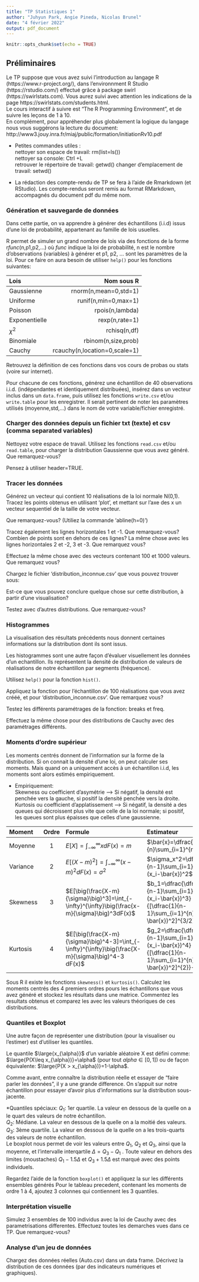 ```yaml
---
title: "TP Statistiques 1"
author: "Juhyun Park, Angie Pineda, Nicolas Brunel"
date: "4 février 2022"
output: pdf_document
---
```



```r
knitr::opts_chunk$set(echo = TRUE)
```

## Préliminaires
Le TP suppose que vous avez suivi l'introduction au langage R (https://www.r-project.org/), dans l'environnment R Studio (https://rstudio.com/) effectué grâce à package swirl (https://swirlstats.com). 
Vous aurez suivi avec attention les indications de la page https://swirlstats.com/students.html. \
Le cours interactif à suivre est "The R Programming Environment", et de suivre les leçons de 1 à 10. \
En complément, pour appréhender plus globalement la logique du langage nous vous suggérons la lecture du document:\
  http://www3.jouy.inra.fr/miaj/public/formation/initiationRv10.pdf


* Petites commandes utiles :\
  nettoyer son espace de travail: rm(list=ls())\
  nettoyer sa console: Ctrl +L\
  retrouver le répertoire de travail: getwd()
  changer d'emplacement de travail: setwd()
  
  
* La rédaction des compte-rendu de TP se fera à l'aide de Rmarkdown (et RStudio). Les compte-rendus seront remis au format RMarkdown, accompagnés du document pdf du même nom.  

### Génération et sauvegarde de données

Dans cette partie, on va apprendre à générer des échantillons (i.i.d) issus d'une loi de probabilité, appartenant au famille de lois usuelles. 

R permet de simuler  un grand nombre de lois via des fonctions de la forme r*func*(n,p1,p2,...) où *func* indique la loi de probabilité, n est le nombre d'observations (variables) à générer et p1, p2, ... sont les paramètres de la loi. 
Pour ce faire on aura besoin de utiliser `help()` pour les fonctions suivantes:

|Lois|Nom sous R|
|:------|------:|
|Gaussienne|rnorm(n,mean=0,std=1)|
|Uniforme|runif(n,min=0,max=1)|
|Poisson|rpois(n,lambda)|
|Exponentielle|rexp(n,rate=1)|
|${\chi}^2$|rchisq(n,df)|
|Binomiale|rbinom(n,size,prob)|
|Cauchy|rcauchy(n,location=0,scale=1)|

Retrouvez la définition de ces fonctions dans vos cours de probas ou stats (voire sur internet). 

Pour chacune de ces fonctions, générez une échantillon de 40 observations i.i.d. (indépendantes et identiquement distribuées), insérez dans un vecteur inclus dans un `data.frame`, puis utilisez les fonctions `write.csv` et/ou `write.table` pour les enregistrer. Il serait pertinent de noter les paramètres utilisés (moyenne,std,...) dans le nom de votre variable/fichier enregistré.

### Charger des données depuis un fichier txt (texte) et csv (comma separated variables)

Nettoyez votre espace de travail. Utilisez les fonctions `read.csv` et/ou `read.table`, pour charger la distribution Gaussienne que vous avez généré. Que remarquez-vous?

Pensez à utiliser header=TRUE.

### Tracer les données

Générez un vecteur qui contient 10 réalisations de la loi normale N(0,1).
Tracez les points obtenus en utilisant 'plot', et mettant sur l'axe des x un vecteur sequentiel de la taille de votre vecteur.

Que remarquez-vous? (Utiliez la commande 'abline(h=0)')

Tracez également les lignes horizontales 1 et -1. Que remarquez-vous? Combien de points sont en dehors de ces lignes? La même chose avec les lignes horizontales 2 et -2, 3 et -3. Que remarquez vous?

Effectuez la même chose avec des vecteurs contenant 100 et 1000 valeurs. Que remarquez vous?

Chargez le fichier 'distribution_inconnue.csv' que vous pouvez trouver sous:

Est-ce que vous pouvez conclure quelque chose sur cette distribution, à partir d'une visualisation?

Testez avec d'autres distributions. Que remarquez-vous?

### Histogrammes

La visualisation des résultats précédents nous donnent certaines informations sur la distribution dont ils sont issus.

Les histogrammes sont une autre façon d'évaluer visuellement les données d'un echantillon. Ils représentent la densité de distribution de valeurs de réalisations de notre échantillon par segments (fréquence). 

Utilisez `help()` pour la fonction `hist()`.

Appliquez la fonction pour l'échantillon de 100 réalisations que vous avez crééé, et pour 'distribution_inconnue.csv'. Que remarquez vous?

Testez les différents paramétrages de la fonction: breaks et freq.

Effectuez la même chose pour des distributions de Cauchy avec des paramétrages différents.

### Moments d'ordre supérieur

Les moments centrés donnent de l'information sur la forme de la distribution. Si on connait la densité d'une loi, on peut calculer ses moments. Mais quand on a uniquement accès à un échantillon i.i.d, les moments sont alors estimés empiriquement.

* Empiriquement:\
  Skewness ou coefficient d'asymétrie ---> Si négatif, la densité est penchée vers la gauche, si positif la densité penchée vers la droite.\
  Kurtosis ou coefficient d'applatissement --->  Si négatif, la densité a des queues qui décroissent plus vite que celle de la loi normale; si positif, les queues sont plus épaisses que celles d'une gaussienne.

|Moment|Ordre|Formule|Estimateur|
|:------|:------:|:----------------|:-------------------------|
|Moyenne|1|$E[X]=\int_{-\infty}^{\infty}xdF(x)=m$|$\bar{x}=\dfrac{1}{n}\sum_{i=1}^{n}x_i$|
|Variance|2|$E[(X-m)^2]=\int_{-\infty}^{\infty}(x-m)^2dF(x)=\sigma^2$|$\sigma_x^2=\dfrac{1}{n-1}\sum_{i=1}^{n^2}(x_i-\bar{x})^2$|
|Skewness|3|$E[\big(\frac{X-m}{\sigma}\big)^3]=\int_{-\infty}^{\infty}\big(\frac{x-m}{\sigma}\big)^3dF(x)$|$b_1=\dfrac{\dfrac{1}{n-1}\sum_{i=1}^{n}(x_i-\bar{x})^3}{[\dfrac{1}{n-1}\sum_{i=1}^{n}(x_i-\bar{x})^2]^{3/2}}$|
|Kurtosis|4|$E[\big(\frac{X-m}{\sigma}\big)^4-3]=\int_{-\infty}^{\infty}\big(\frac{X-m}{\sigma}\big)^4-3 dF(x)$|$g_2=\dfrac{\dfrac{1}{n-1}\sum_{i=1}^{n}(x_i-\bar{x})^4}{[\dfrac{1}{n-1}\sum_{i=1}^{n}(x_i-\bar{x})^2]^{2}}-3$|


Sous R il existe les fonctions `skewness()` et `kurtosis()`.
Calculez les moments centrés des 4 premiers ordres pours les échantillons que vous avez généré et stockez les résultats dans une matrice. Commentez les resultats obtenus et comparez les avec les valeurs théoriques de ces distributions.

###  Quantiles et Boxplot 

Une autre façon de représenter une distribution (pour la visualiser ou l'estimer) est d'utiliser les quantiles. 

<!-- q-Quantile: si on segmente notre distribution de densité de probabilité en q parts de volume égal, la valeur en dessous de la quelle se situent p/q des données est nomée p-ème quantile. Typiquement, on travaille avec des segmentations de notre fdp en quatre ou cent morceaux. Formellement: -->

Le quantile $\large{x_{\alpha}}$ d'un variable aléatoire X est défini comme: $\large{P(X\leq x_{\alpha})}=\alpha$ (pour tout $alpha \in [0,1]$) ou de façon équivalente: $\large{P(X > x_{\alpha})}=1-\alpha$.


Comme avant, entre connaître la distribution réelle et essayer de "faire parler les données", il y a une grande difference. On s'appuit sur notre échantillon pour essayer d'avoir plus d'informations sur la distribution sous-jacente.

*Quantiles spéciaux:
  $Q_1$: 1er quartile. La valeur en dessous de la quelle on a le quart des valeurs de notre échantillon.\
  $Q_2$: Médiane. La valeur en dessous de la quelle on a la moitié des valeurs.\
  $Q_3$: 3ème quartile. La valeur en dessous de la quelle on a les trois-quarts des valeurs de notre échantillon.\
Le boxplot nous permet de voir les valeurs entre $Q_1$, $Q_2$ et $Q_3$, ainsi que la moyenne, et l'intervalle interqartile $\Delta=Q_3-Q_1$ . Toute valeur en dehors des limites (moustaches) $Q_1-1.5\Delta$ et $Q_3+1.5\Delta$ est marqué avec des points individuels.

Regardez l'aide de la fonction `boxplot()` et appliquez la sur les différents ensembles générés
Pour le tableau precedent, contenant les moments de ordre 1 à 4, ajoutez 3 colonnes qui contiennent les 3 quantiles.

### Interprétation visuelle

Simulez 3 ensembles de 100 individus avec la loi de Cauchy avec des parametrisations differentes. Effectuez toutes les demarches vues dans ce TP. Que remarquez-vous?

### Analyse d'un jeu de données 

Chargez des données réelles (Auto.csv) dans un data frame. 
Décrivez la distribution de ces données (par des indicateurs numériques et graphiques). 


